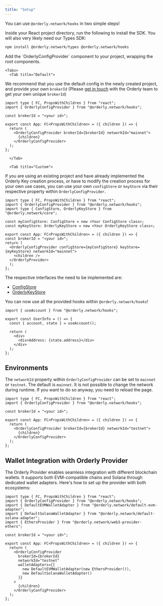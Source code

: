 ```yaml
---
title: "Setup"
---
```


You can use `@orderly.network/hooks` in two simple steps!

<Steps>
  <Step title="Installation">
Inside your React project directory, run the following to install the SDK. You will also very likely need our Types SDK:

```sh
npm install @orderly.network/types @orderly.network/hooks
```

  </Step>

  <Step title="Add OrderlyConfigProvider">
Add the `OrderlyConfigProvider` component to your project, wrapping the root components.

    <Tabs>
      <Tab title="Default">

We recommend that you use the default config in the newly created project, and provide your own `brokerId` (Please [get in touch](mailto:product@orderly.network) with the Orderly team to get your own unique `brokerId`)

```tsx
import type { FC, PropsWithChildren } from "react";
import { OrderlyConfigProvider } from "@orderly.network/hooks";

const brokerId = "<your id>";

export const App: FC<PropsWithChildren> = ({ children }) => {
  return (
    <OrderlyConfigProvider brokerId={brokerId} networkId="mainnet">
      {children}
    </OrderlyConfigProvider>
  );
};
```

      </Tab>

      <Tab title="Custom">

If you are using an existing project and have already implemented the Orderly Key creation process, or have to modify the creation process for your own use cases, you can use your own `configStore` or `keyStore` via their respective property within `OrderlyConfigProvider`.

```tsx
import type { FC, PropsWithChildren } from "react";
import { OrderlyConfigProvider } from "@orderly.network/hooks";
import type { ConfigStore, OrderlyKeyStore } from "@orderly.network/core";

const myConfigStore: ConfigStore = new <Your ConfigStore class>;
const myKeyStore: OrderlyKeyStore = new <Your OrderlyKeyStore class>;

export const App: FC<PropsWithChildren> = ({ children }) => {
const brokerId = "<your id>";
return (
  <OrderlyConfigProvider configStore={myConfigStore} keyStore={myKeyStore} networkId="mainnet">
    <children />
  </OrderlyProvider>
  );
};
```

The respective interfaces the need to be implemented are:

- [ConfigStore](/sdks/tech-doc/interfaces/orderly_network_core.ConfigStore)
- [OrderlyKeyStore](/sdks/tech-doc/interfaces/orderly_network_core.OrderlyKeyStore)

</Tab>
    </Tabs>

  </Step>

  <Step title="Setup complete!">

You can now use all the provided hooks within `@orderly.network/hooks`!

```tsx
import { useAccount } from "@orderly.network/hooks";

export const UserInfo = () => {
  const { account, state } = useAccount();

  return (
    <div>
      <div>Address: {state.address}</div>
    </div>
  );
};
```

  </Step>
</Steps>

## Environments

The `networkId` property within `OrderlyConfigProvider` can be set to `mainnet` or `testnet`. The default is `mainnet`. It is not possible to change the network during runtime. If you want to do so anyway, you need to reload the page.

```tsx
import type { FC, PropsWithChildren } from "react";
import { OrderlyConfigProvider } from "@orderly.network/hooks";

const brokerId = "<your id>";

export const App: FC<PropsWithChildren> = ({ children }) => {
  return (
    <OrderlyConfigProvider brokerId={brokerId} networkId="testnet">
      {children}
    </OrderlyConfigProvider>
  );
};
```

## Wallet Integration with Orderly Provider

The Orderly Provider enables seamless integration with different blockchain wallets.
It supports both EVM-compatible chains and Solana through dedicated wallet adapters.
Here's how to set up the provider with both ecosystems:

```tsx
import type { FC, PropsWithChildren } from "react";
import { OrderlyConfigProvider } from "@orderly.network/hooks";
import { DefaultEVMWalletAdapter } from "@orderly.network/default-evm-adapter";
import { DefaultSolanaWalletAdapter } from "@orderly.network/default-solana-adapter";
import { EthersProvider } from "@orderly.network/web3-provider-ethers";

const brokerId = "<your id>";

export const App: FC<PropsWithChildren> = ({ children }) => {
  return (
    <OrderlyConfigProvider
      brokerId={brokerId}
      networkId="testnet"
      walletAdapters={[
        new DefaultEVMWalletAdapter(new EthersProvider()),
        new DefaultSolanaWalletAdapter()
      ]}
    >
      {children}
    </OrderlyConfigProvider>
  );
};
```
